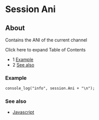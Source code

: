 
# Session Ani 

 

## About

Contains the ANI of the current channel

Click here to expand Table of Contents

* 1 [Example](#example)
* 2 [See also](#see-also)

### Example

```xml
console_log("info", session.Ani + "\n");
```

### See also

* [Javascript](../index.mdx#api)


